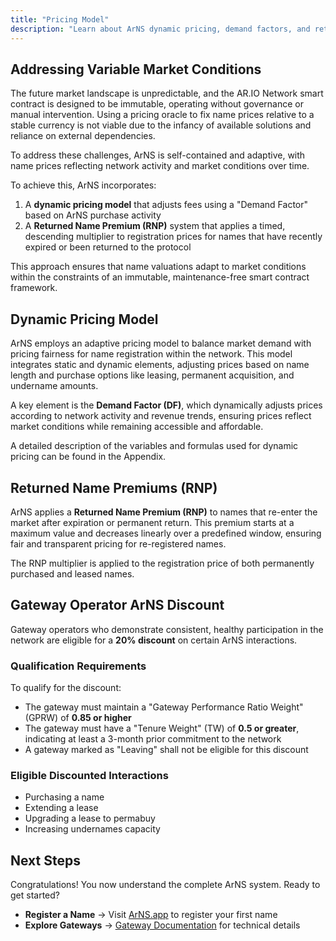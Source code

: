 ```yaml
---
title: "Pricing Model"
description: "Learn about ArNS dynamic pricing, demand factors, and returned name premiums"
---
```


## Addressing Variable Market Conditions

The future market landscape is unpredictable, and the AR.IO Network smart contract is designed to be immutable, operating without governance or manual intervention. Using a pricing oracle to fix name prices relative to a stable currency is not viable due to the infancy of available solutions and reliance on external dependencies.

To address these challenges, ArNS is self-contained and adaptive, with name prices reflecting network activity and market conditions over time.

To achieve this, ArNS incorporates:

1. A **dynamic pricing model** that adjusts fees using a "Demand Factor" based on ArNS purchase activity
2. A **Returned Name Premium (RNP)** system that applies a timed, descending multiplier to registration prices for names that have recently expired or been returned to the protocol

This approach ensures that name valuations adapt to market conditions within the constraints of an immutable, maintenance-free smart contract framework.

## Dynamic Pricing Model

ArNS employs an adaptive pricing model to balance market demand with pricing fairness for name registration within the network. This model integrates static and dynamic elements, adjusting prices based on name length and purchase options like leasing, permanent acquisition, and undername amounts.

A key element is the **Demand Factor (DF)**, which dynamically adjusts prices according to network activity and revenue trends, ensuring prices reflect market conditions while remaining accessible and affordable.

A detailed description of the variables and formulas used for dynamic pricing can be found in the Appendix.

## Returned Name Premiums (RNP)

ArNS applies a **Returned Name Premium (RNP)** to names that re-enter the market after expiration or permanent return. This premium starts at a maximum value and decreases linearly over a predefined window, ensuring fair and transparent pricing for re-registered names.

The RNP multiplier is applied to the registration price of both permanently purchased and leased names.

## Gateway Operator ArNS Discount

Gateway operators who demonstrate consistent, healthy participation in the network are eligible for a **20% discount** on certain ArNS interactions.

### Qualification Requirements

To qualify for the discount:

- The gateway must maintain a "Gateway Performance Ratio Weight" (GPRW) of **0.85 or higher**
- The gateway must have a "Tenure Weight" (TW) of **0.5 or greater**, indicating at least a 3-month prior commitment to the network
- A gateway marked as "Leaving" shall not be eligible for this discount

### Eligible Discounted Interactions

- Purchasing a name
- Extending a lease
- Upgrading a lease to permabuy
- Increasing undernames capacity

## Next Steps

Congratulations! You now understand the complete ArNS system. Ready to get started?

- **Register a Name** → Visit [ArNS.app](https://arns.app) to register your first name
- **Explore Gateways** → [Gateway Documentation](/learn/gateways/) for technical details

